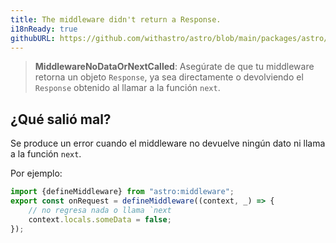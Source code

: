 ```yaml
---
title: The middleware didn't return a Response.
i18nReady: true
githubURL: https://github.com/withastro/astro/blob/main/packages/astro/src/core/errors/errors-data.ts
---
```


> **MiddlewareNoDataOrNextCalled**: Asegúrate de que tu middleware retorna un objeto `Response`, ya sea directamente o devolviendo el `Response` obtenido al llamar a la función `next`.

## ¿Qué salió mal?
Se produce un error cuando el middleware no devuelve ningún dato ni llama a la función `next`.

Por ejemplo:
```ts
import {defineMiddleware} from "astro:middleware";
export const onRequest = defineMiddleware((context, _) => {
	// no regresa nada o llama `next
	context.locals.someData = false;
});
```
